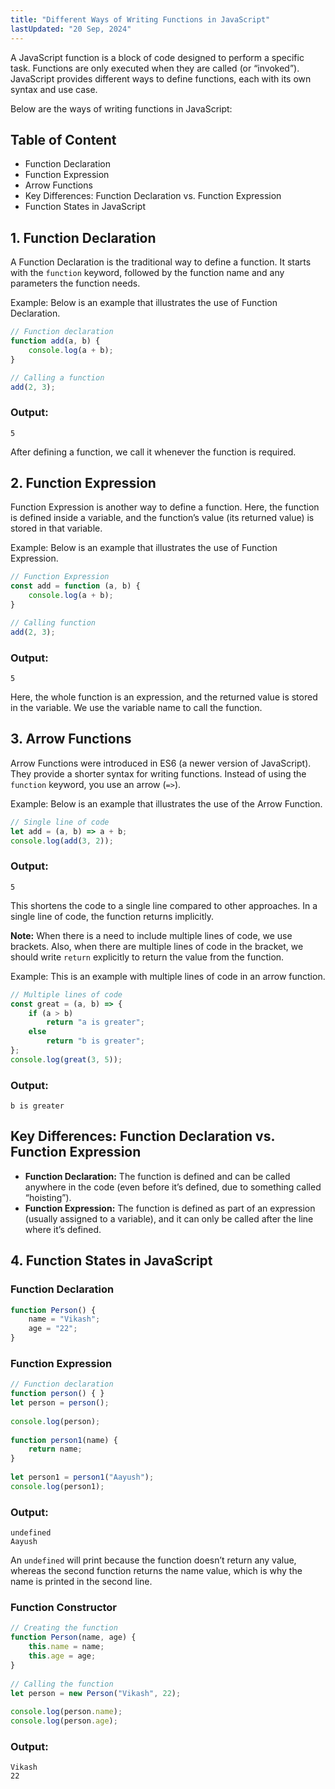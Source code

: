 ```yaml
---
title: "Different Ways of Writing Functions in JavaScript"
lastUpdated: "20 Sep, 2024"
---
```


A JavaScript function is a block of code designed to perform a specific task. Functions are only executed when they are called (or “invoked”). JavaScript provides different ways to define functions, each with its own syntax and use case.

Below are the ways of writing functions in JavaScript:

## Table of Content

- Function Declaration
- Function Expression
- Arrow Functions
- Key Differences: Function Declaration vs. Function Expression
- Function States in JavaScript

## 1. Function Declaration
A Function Declaration is the traditional way to define a function. It starts with the `function` keyword, followed by the function name and any parameters the function needs.

Example: Below is an example that illustrates the use of Function Declaration.

```javascript
// Function declaration 
function add(a, b) {         
    console.log(a + b);
}

// Calling a function
add(2, 3);
```

### Output:
```
5
```
After defining a function, we call it whenever the function is required.

## 2. Function Expression
Function Expression is another way to define a function. Here, the function is defined inside a variable, and the function’s value (its returned value) is stored in that variable.

Example: Below is an example that illustrates the use of Function Expression.

```javascript
// Function Expression
const add = function (a, b) {
    console.log(a + b);
}

// Calling function
add(2, 3);
```

### Output:
```
5
```
Here, the whole function is an expression, and the returned value is stored in the variable. We use the variable name to call the function.

## 3. Arrow Functions
Arrow Functions were introduced in ES6 (a newer version of JavaScript). They provide a shorter syntax for writing functions. Instead of using the `function` keyword, you use an arrow (`=>`).

Example: Below is an example that illustrates the use of the Arrow Function.

```javascript
// Single line of code
let add = (a, b) => a + b;
console.log(add(3, 2));
```

### Output:
```
5
```
This shortens the code to a single line compared to other approaches. In a single line of code, the function returns implicitly.

**Note:** When there is a need to include multiple lines of code, we use brackets. Also, when there are multiple lines of code in the bracket, we should write `return` explicitly to return the value from the function.

Example: This is an example with multiple lines of code in an arrow function.

```javascript
// Multiple lines of code
const great = (a, b) => {
    if (a > b)
        return "a is greater";
    else
        return "b is greater";
};
console.log(great(3, 5));
```

### Output:
```
b is greater
```

## Key Differences: Function Declaration vs. Function Expression
- **Function Declaration:** The function is defined and can be called anywhere in the code (even before it’s defined, due to something called “hoisting”).
- **Function Expression:** The function is defined as part of an expression (usually assigned to a variable), and it can only be called after the line where it’s defined.

## 4. Function States in JavaScript
### Function Declaration
```javascript
function Person() {
    name = "Vikash";
    age = "22";
}
```

### Function Expression
```javascript
// Function declaration
function person() { }
let person = person();
 
console.log(person);
 
function person1(name) {
    return name;
}
 
let person1 = person1("Aayush");
console.log(person1);
```

### Output:
```
undefined
Aayush
```

An `undefined` will print because the function doesn’t return any value, whereas the second function returns the name value, which is why the name is printed in the second line.

### Function Constructor
```javascript
// Creating the function
function Person(name, age) {
    this.name = name;
    this.age = age;
}
 
// Calling the function 
let person = new Person("Vikash", 22);
 
console.log(person.name);
console.log(person.age);
```

### Output:
```
Vikash
22
```
